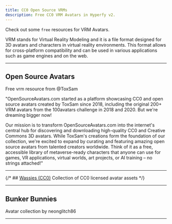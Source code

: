```yaml
---
title: CC0 Open Source VRMs
description: Free CC0 VRM Avatars in Hyperfy v2.
---
```


<script async src="https://platform.twitter.com/widgets.js"></script>



Check out some `free` resources for VRM Avatars.

<Aside title="What's VRM?">VRM stands for Virtual Reality Modeling and it is a file format designed for 3D avatars and characters in virtual reality environments. This format allows for cross-platform compatibility and can be used in various applications such as game engines and on the web.</Aside>

---

## Open Source Avatars


<Aside type="tip" title="Free CC0">Free vrm resource from @ToxSam</Aside>



"OpenSourceAvatars.com started as a platform showcasing CC0 and open source avatars created by ToxSam since 2018, including the original 200+ VRM avatars from the 100avatars challenge in 2018 and 2020. But we're dreaming bigger now!

Our mission is to transform OpenSourceAvatars.com into the internet's central hub for discovering and downloading high-quality CC0 and Creative Commons 3D avatars. While ToxSam's creations form the foundation of our collection, we're excited to expand by curating and featuring amazing open source avatars from talented creators worldwide. Think of it as a free, accessible library of metaverse-ready characters that anyone can use for games, VR applications, virtual worlds, art projects, or AI training – no strings attached!"


<LinkPreview id="https://www.opensourceavatars.com/" />

---


{/* ## [Wassies (CC0)](https://drive.google.com/drive/u/1/folders/1dsfLupy3nxYiLMgeK-ZCdznJkx-Bz3Qs)
Collection of CC0 licensed avatar assets */}

---

## Bunker Bunnies

Avatar collection by neonglitch86

<Tweet theme="dark" id="https://twitter.com/neonglitch86/status/1647878563209830402" />


<LinkCard title="BunkerBunnies on GitHub" href="https://github.com/neonglitch86/BunkerBunnies" />

---